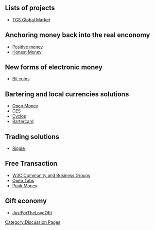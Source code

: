 [[Category:Discussion Pages]]

== Lists of projects ==

* [http://wiki.theglobalsquare.org/wiki/Global_Market TGS Global Market]

== Anchoring money back into the real enconomy ==

* [http://www.positivemoney.org.uk/ Positive money]
* [http://honestmoney.org/ Honest Money]

== New forms of electronic money  ==

* [http://bitcoin.org Bit coins]

== Bartering and local currencies solutions ==

* [http://www.openmoney.org/ Open Money]
* [http://ces.org.za/ CES]
* [http://www.project.cyclos.org/ Cyclos]
* [http://bartercard.com Bartercard]

== Trading solutions ==

* [http://ripple-project.org/ Ripple]

== Free Transaction ==

* [http://www.w3.org/community/community-io/ W3C Community and Business Groups]
* [http://opentabs.net/ Open Tabs]
* [http://www.punkmoney.org/ Punk Money]

== Gift economy ==

* [http://justfortheloveofit.org/ JustForTheLoveOfIt]